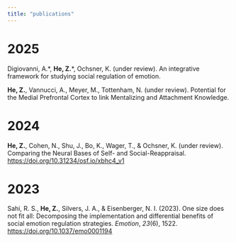 ```yaml
---
title: "publications"
---
```


# 2025

Digiovanni, A.\*, **He, Z.**\*, Ochsner, K. (under review). An integrative framework for studying social regulation of emotion.

**He, Z.**, Vannucci, A., Meyer, M., Tottenham, N. (under review). Potential for the Medial Prefrontal Cortex to link Mentalizing and Attachment Knowledge.

# 2024

**He, Z.**, Cohen, N., Shu, J., Bo, K., Wager, T., & Ochsner, K. (under review). Comparing the Neural Bases of Self- and Social-Reappraisal. <https://doi.org/10.31234/osf.io/xbhc4_v1>

# 2023

Sahi, R. S., **He, Z.**, Silvers, J. A., & Eisenberger, N. I. (2023). One size does not fit all: Decomposing the implementation and differential benefits of social emotion regulation strategies. *Emotion*, *23*(6), 1522. [https://doi.org/10.1037/emo0001194](https://psycnet.apa.org/doi/10.1037/emo0001194)

